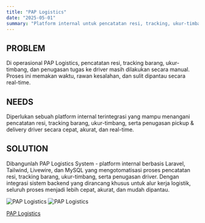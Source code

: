 ```yaml
---
title: "PAP Logistics"
date: "2025-05-01"
summary: "Platform internal untuk pencatatan resi, tracking, ukur-timbang, dan penugasan driver berbasis Laravel + Livewire + MySQL; mempercepat operasional dan visibilitas real-time."
---
```


## PROBLEM
Di operasional PAP Logistics, pencatatan resi, tracking barang, ukur-timbang, dan penugasan tugas ke driver masih dilakukan secara manual. Proses ini memakan waktu, rawan kesalahan, dan sulit dipantau secara real-time.

## NEEDS
Diperlukan sebuah platform internal terintegrasi yang mampu menangani pencatatan resi, tracking barang, ukur-timbang, serta penugasan pickup & delivery driver secara cepat, akurat, dan real-time.

## SOLUTION
Dibangunlah PAP Logistics System - platform internal berbasis Laravel, Tailwind, Livewire, dan MySQL yang mengotomatisasi proses pencatatan resi, tracking barang, ukur-timbang, serta penugasan driver. Dengan integrasi sistem backend yang dirancang khusus untuk alur kerja logistik, seluruh proses menjadi lebih cepat, akurat, dan mudah dipantau.

<img src="/static/projects/paplogistics-1.webp" alt="PAP Logistics" />
<img src="/static/projects/paplogistics-2.webp" alt="PAP Logistics" />

<a href="https://paplogistics.com" target="_blank" rel="noopener noreferrer" class="text-zinc-800 underline">PAP Logistics</a>
